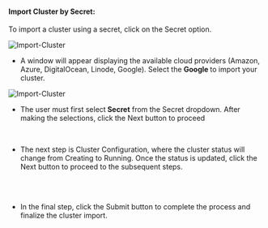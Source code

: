 #### Import Cluster by Secret:

To import a cluster using a secret, click on the Secret option.

![Import-Cluster](/import_cluster/import-cluster3a.png)<br />

* A window will appear displaying the available cloud providers (Amazon, Azure, DigitalOcean, Linode, Google). Select the <b> Google </b> to import your cluster.

![Import-Cluster](/import_cluster/import-cluster2.png)

* The user must first select<b> Secret</b> from the Secret dropdown. After making the selections, click the Next button to proceed

<br />


* The next step is Cluster Configuration, where the cluster status will change from Creating to Running. Once the status is updated, click the Next button to proceed to the subsequent steps.

<br />
<br />

* In the final step, click the Submit button to complete the process and finalize the cluster import.
<br />
<br />